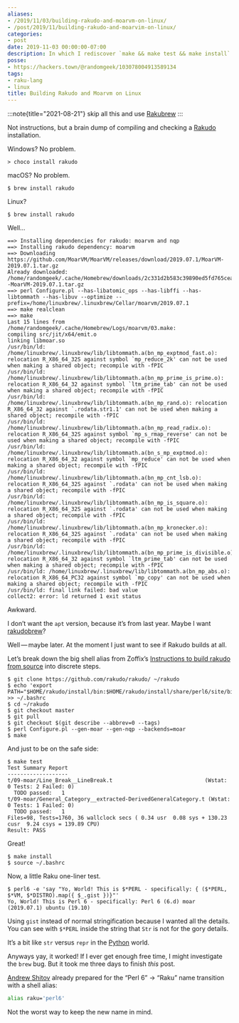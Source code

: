 ```yaml
---
aliases:
- /2019/11/03/building-rakudo-and-moarvm-on-linux/
- /post/2019/11/building-rakudo-and-moarvim-on-linux/
categories:
- post
date: 2019-11-03 00:00:00-07:00
description: In which I rediscover `make && make test && make install`
posse:
- https://hackers.town/@randomgeek/103078004913589134
tags:
- raku-lang
- linux
title: Building Rakudo and Moarvm on Linux
---
```


[Rakubrew]: /post/2020/05/setting-up-raku-with-rakubrew

:::note{title="2021-08-21"}
skip all this and use [Rakubrew][]
:::

Not instructions, but a brain dump of compiling and checking a
[Rakudo](https://rakudo.org) installation.

Windows? No problem.

```
> choco install rakudo
```

macOS? No problem.

```
$ brew install rakudo
```

Linux?

```
$ brew install rakudo
```

Well…

```
==> Installing dependencies for rakudo: moarvm and nqp
==> Installing rakudo dependency: moarvm
==> Downloading https://github.com/MoarVM/MoarVM/releases/download/2019.07.1/MoarVM-2019.07.1.tar.gz
Already downloaded: /home/randomgeek/.cache/Homebrew/downloads/2c331d2b583c39890ed5fd765cea551c9e171136038a6a400217c7725ae60a9d--MoarVM-2019.07.1.tar.gz
==> perl Configure.pl --has-libatomic_ops --has-libffi --has-libtommath --has-libuv --optimize --prefix=/home/linuxbrew/.linuxbrew/Cellar/moarvm/2019.07.1
==> make realclean
==> make
Last 15 lines from /home/randomgeek/.cache/Homebrew/Logs/moarvm/03.make:
compiling src/jit/x64/emit.o
linking libmoar.so
/usr/bin/ld: /home/linuxbrew/.linuxbrew/lib/libtommath.a(bn_mp_exptmod_fast.o): relocation R_X86_64_32S against symbol `mp_reduce_2k' can not be used when making a shared object; recompile with -fPIC
/usr/bin/ld: /home/linuxbrew/.linuxbrew/lib/libtommath.a(bn_mp_prime_is_prime.o): relocation R_X86_64_32 against symbol `ltm_prime_tab' can not be used when making a shared object; recompile with -fPIC
/usr/bin/ld: /home/linuxbrew/.linuxbrew/lib/libtommath.a(bn_mp_rand.o): relocation R_X86_64_32 against `.rodata.str1.1' can not be used when making a shared object; recompile with -fPIC
/usr/bin/ld: /home/linuxbrew/.linuxbrew/lib/libtommath.a(bn_mp_read_radix.o): relocation R_X86_64_32S against symbol `mp_s_rmap_reverse' can not be used when making a shared object; recompile with -fPIC
/usr/bin/ld: /home/linuxbrew/.linuxbrew/lib/libtommath.a(bn_s_mp_exptmod.o): relocation R_X86_64_32 against symbol `mp_reduce' can not be used when making a shared object; recompile with -fPIC
/usr/bin/ld: /home/linuxbrew/.linuxbrew/lib/libtommath.a(bn_mp_cnt_lsb.o): relocation R_X86_64_32S against `.rodata' can not be used when making a shared object; recompile with -fPIC
/usr/bin/ld: /home/linuxbrew/.linuxbrew/lib/libtommath.a(bn_mp_is_square.o): relocation R_X86_64_32S against `.rodata' can not be used when making a shared object; recompile with -fPIC
/usr/bin/ld: /home/linuxbrew/.linuxbrew/lib/libtommath.a(bn_mp_kronecker.o): relocation R_X86_64_32S against `.rodata' can not be used when making a shared object; recompile with -fPIC
/usr/bin/ld: /home/linuxbrew/.linuxbrew/lib/libtommath.a(bn_mp_prime_is_divisible.o): relocation R_X86_64_32 against symbol `ltm_prime_tab' can not be used when making a shared object; recompile with -fPIC
/usr/bin/ld: /home/linuxbrew/.linuxbrew/lib/libtommath.a(bn_mp_abs.o): relocation R_X86_64_PC32 against symbol `mp_copy' can not be used when making a shared object; recompile with -fPIC
/usr/bin/ld: final link failed: bad value
collect2: error: ld returned 1 exit status
```

Awkward.

I don’t want the `apt` version, because it’s from last year. Maybe I
want [rakudobrew](https://github.com/tadzik/rakudobrew)?

Well — maybe later. At the moment I just want to see if Rakudo builds at
all.

Let’s break down the big shell alias from Zoffix’s [Instructions to
build rakudo from source](https://github.com/zoffixznet/r) into discrete
steps.

```
$ git clone https://github.com/rakudo/rakudo/ ~/rakudo
$ echo 'export PATH="$HOME/rakudo/install/bin:$HOME/rakudo/install/share/perl6/site/bin:$PATH"' >> ~/.bashrc
$ cd ~/rakudo
$ git checkout master
$ git pull
$ git checkout $(git describe --abbrev=0 --tags)
$ perl Configure.pl --gen-moar --gen-nqp --backends=moar
$ make
```

And just to be on the safe side:

```
$ make test
Test Summary Report
-------------------
t/09-moar/Line_Break__LineBreak.t                             (Wstat: 0 Tests: 2 Failed: 0)
  TODO passed:   1
t/09-moar/General_Category__extracted-DerivedGeneralCategory.t (Wstat: 0 Tests: 1 Failed: 0)
  TODO passed:   1
Files=98, Tests=1760, 36 wallclock secs ( 0.34 usr  0.08 sys + 130.23 cusr  9.24 csys = 139.89 CPU)
Result: PASS
```

Great!

```
$ make install
$ source ~/.bashrc
```

Now, a little Raku one-liner test.

```
$ perl6 -e 'say "Yo, World! This is $*PERL - specifically: { ($*PERL, $*VM, $*DISTRO).map({ $_.gist })}"'
Yo, World! This is Perl 6 - specifically: Perl 6 (6.d) moar (2019.07.1) ubuntu (19.10)
```

Using `gist` instead of normal stringification because I wanted all the
details. You can see with `$*PERL` inside the string that `Str` is not
for the gory details.

It’s a bit like `str` versus `repr` in the [Python](/tags/python) world.

Anyways yay, it worked\! If I ever get enough free time, I might
investigate the `brew` bug. But it took me three days to finish *this*
post.

[Andrew Shitov](https://raku.online/) already prepared for the “Perl 6”
→ “Raku” name transition with a shell alias:

```bash
alias raku='perl6'
```

Not the worst way to keep the new name in mind.
